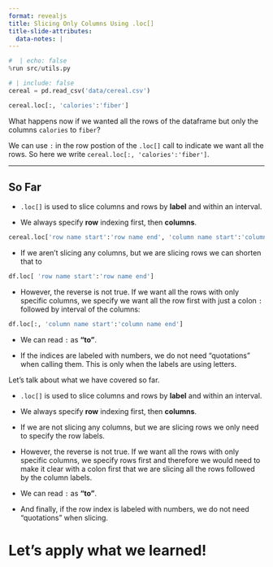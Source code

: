 ```yaml
---
format: revealjs
title: Slicing Only Columns Using .loc[]
title-slide-attributes:
  data-notes: |
---
```


```python
#  | echo: false
%run src/utils.py
```

```python
# | include: false
cereal = pd.read_csv('data/cereal.csv')
```

```python
cereal.loc[:, 'calories':'fiber']
```


:::{.notes} 
What happens now if we wanted all the rows of the dataframe but only the columns `calories` to `fiber`?

We can use `:` in the row postion of the `.loc[]` call to indicate we want all the rows. So here we write `cereal.loc[:, 'calories':'fiber']`.
:::

---

## So Far
    
- `.loc[]` is used to slice columns and rows by **label** and within an interval.

- We always specify **row** indexing first, then **columns**.
  
 ```python
cereal.loc['row name start':'row name end', 'column name start':'column name end']
```
  
- If we aren’t slicing any columns, but we are slicing rows  we can shorten that to
```python
df.loc[ 'row name start':'row name end']
```

- However, the reverse is not true. If we want all the rows with only specific columns, we specify we want all the row first with just a colon `:` followed by interval of the columns:

```python
df.loc[:, 'column name start':'column name end']
```
- We can read `:` as **"to"**.

- If the indices are labeled with numbers, we do not need "quotations" when calling them. This is only when the labels are using letters.
  
:::{.notes}
Let's talk about what we have covered so far.

- `.loc[]` is used to slice columns and rows by **label** and within an interval.

- We always specify **row** indexing first, then **columns**.

- If we are not slicing any columns, but we are slicing rows we only need to specify the row labels.

- However, the reverse is not true. If we want all the rows with only specific columns, we specify rows first and therefore we would need to make it clear with a colon first that we are slicing all the rows followed by the column labels. 

- We can read `:` as **"to"**.

- And finally, if the row index is labeled with numbers, we do not need "quotations" when slicing. 
:::
    
    
# Let’s apply what we learned!
